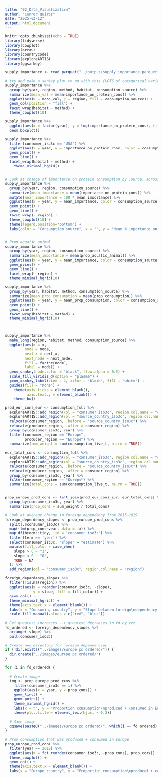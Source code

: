 ```yaml
---
title: "02_Data_Visualization"
author: "Connor Quiroz"
date: "2025-03-12"
output: html_document
---
```


```r
knitr::opts_chunk$set(echo = TRUE)
library(tidyverse)
library(cowplot)
library(arrow)
library(countrycode)
library(exploreARTIS)
library(ggsankey)
```

```r
supply_importance <- read_parquet("../output/supply_importance.parquet")
```

```r
# try and make a sankey plot to go with this (LOTS of categorical variables)
supply_importance %>%
  group_by(year, region, method, habitat, consumption_source) %>%
  summarize(mean_val = mean(importance_on_protein_cons)) %>%
  ggplot(aes(x = mean_val, y = region, fill = consumption_source)) +
  geom_col(position = "fill") +
  facet_wrap(habitat ~ method) +
  theme_cowplot(10)

supply_importance %>%
  ggplot(aes(x = factor(year), y = log(importance_on_protein_cons), fill = region)) +
  geom_boxplot()

supply_importance %>%
  filter(consumer_iso3c == "USA") %>%
  ggplot(aes(x = year, y = importance_on_protein_cons, color = consumption_source)) +
  geom_point() +
  geom_line() +
  facet_wrap(habitat ~ method) +
    theme_minimal_hgrid()


# Look at change of importance on protein consumption by source, across time
supply_importance %>%
  group_by(year, region, consumption_source) %>%
  summarize(mean_importance = mean(importance_on_protein_cons)) %>%
  mutate(mean_importance = 100 * mean_importance) %>%
  ggplot(aes(x = year, y = mean_importance, color = consumption_source)) +
  geom_point() +
  geom_line() +
  facet_wrap(~ region) +
  theme_cowplot(10) +
  theme(legend.position="bottom") +
  labs(color = "Consumption source", x = "", y = "Mean % importance on protein supply")
  

# Prop aquatic animal
supply_importance %>%
  group_by(year, region, consumption_source) %>%
  summarize(mean_importance = mean(prop_aquatic_animal)) %>%
  ggplot(aes(x = year, y = mean_importance, color = consumption_source)) +
  geom_point() +
  geom_line() +
  facet_wrap(~ region) +
  theme_minimal_hgrid(10)

supply_importance %>%
  group_by(year, habitat, method, consumption_source) %>%
  summarize(mean_prop_consumption = mean(prop_consumption)) %>%
  ggplot(aes(x = year, y = mean_prop_consumption, color = consumption_source)) +
  geom_point() +
  geom_line() +
  facet_wrap(habitat ~ method) +
  theme_minimal_hgrid(10)



supply_importance %>%
  make_long(region, habitat, method, consumption_source) %>%
  ggplot(aes(x = x,
         node = node,
         next_x = next_x,
         next_node = next_node,
         fill = factor(node),
         label = node)) +
  geom_sankey(node.color = "black", flow.alpha = 0.5) +
  scale_fill_viridis_d(option = "plasma") +
  geom_sankey_label(size = 3, color = "black", fill = "white") +
  guides(fill = "none") +
    theme(axis.ticks = element_blank(),
          axis.text.y = element_blank()) +
    theme_bw()
```

```r
prod_eur_cons_eur <- consumption_full %>%
  exploreARTIS::add_region(col = "consumer_iso3c", region.col.name = "consumer_region") %>%
  exploreARTIS::add_region(col = "source_country_iso3c", region.col.name = "producer_region") %>%
  relocate(consumer_region, .before = "source_country_iso3c") %>%
  relocate(producer_region, .after = consumer_region) %>%
  group_by(consumer_iso3c, year) %>%
  filter(consumer_region == "Europe",
         producer_region == "Europe") %>%
  summarize(sum_weight = sum(consumption_live_t, na.rm = TRUE))
  
eur_total_cons <- consumption_full %>%
  exploreARTIS::add_region(col = "consumer_iso3c", region.col.name = "consumer_region") %>%
  exploreARTIS::add_region(col = "source_country_iso3c", region.col.name = "producer_region") %>%
  relocate(consumer_region, .before = "source_country_iso3c") %>%
  relocate(producer_region, .after = consumer_region) %>%
  group_by(consumer_iso3c, year) %>%
  filter(consumer_region == "Europe") %>%
  summarize(total_cons = sum(consumption_live_t, na.rm = TRUE))


prop_europe_prod_cons <- left_join(prod_eur_cons_eur, eur_total_cons) %>%
  group_by(consumer_iso3c, year) %>%
  summarize(prop_cons = sum_weight / total_cons)

# Look at average change in foreign dependency from 2015-2019
foreign_dependency_slopes <- prop_europe_prod_cons %>%
  split(.$consumer_iso3c) %>% 
  map(~lm(prop_cons~year, data = .x)) %>% 
  map_df(broom::tidy, .id = 'consumer_iso3c') %>%
  filter(term == 'year') %>%
  select(consumer_iso3c, "slope" = "estimate") %>%
  mutate(fill_color = case_when(
    slope > 0 ~ "1",
    slope < 0 ~ "0",
    TRUE ~ NA
  )) %>%
  add_region(col = "consumer_iso3c", region.col.name = "region")

foreign_dependency_slopes %>%
  filter(!is.na(region)) %>%
  ggplot(aes(x = reorder(consumer_iso3c, -slope), 
             y = slope, fill = fill_color)) +
  geom_col() +
  theme_minimal_hgrid() +
  theme(axis.text.x = element_blank()) +
  labs(x = "Consuming country", y = "Slope between foreign\ndependency and time", fill = "+/- slope") +
  scale_fill_manual(values = c("red", "blue"))

# Get greatest increases --> greatest decreases in fd by eez
fd_ordered <- foreign_dependency_slopes %>%
  arrange(-slope) %>%
  pull(consumer_iso3c)

# Create new directory for foreign dependencies
if (!dir.exists("../images/europe pc ordered/")) {
  dir.create("../images/europe pc ordered/")
}

for (i in fd_ordered) {
  
  # Create image
  img <- prop_europe_prod_cons %>%
    filter(consumer_iso3c == i) %>%
    ggplot(aes(x = year, y = prop_cons)) +
    geom_line() +
    geom_point() +
    theme_minimal_hgrid() +
    labs(x = "", y = "Proportion consumption\nproduced + consumed in Europe", title = i) +
    theme(plot.title = element_text(hjust = 0.5))
  
  # Save image
  ggsave(paste0("../images/europe pc ordered/", which(i == fd_ordered), ".jpg"), plot = img, device = "jpeg", height = 4, width = 6, units = "in")
}

```

```r
# Prop consumption that was produced + consumed in Europe
prop_europe_prod_cons %>%
  filter(year == 2019) %>%
  ggplot(aes(x = fct_reorder(consumer_iso3c, -prop_cons), prop_cons)) +
  theme_cowplot() +
  geom_col() +
  theme(axis.text.x = element_blank()) +
  labs(x = "Europe country", y = "Proportion consumption\nproduced + consumed in Europe")
```

